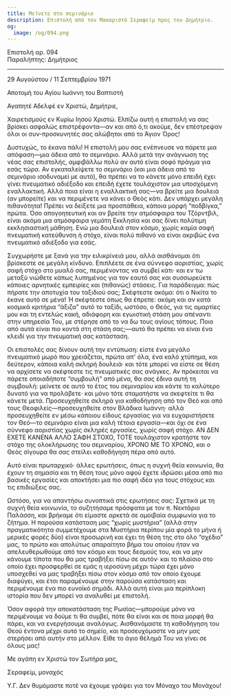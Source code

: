 ```yaml
---
title: Μείνετε στο σεμινάριο
description: Επιστολή από τον Μακαριστό Σεραφείμ προς τον Δημήτριο.
og:
  image: /og/094.png
---
```


<div style={{textAlign:'right', fontFamily:'monospace'}}>Επιστολή αρ. 094</div>
<div style={{textAlign:'left', fontFamily:'monospace'}}>Παραλήπτης: Δημήτριος</div>

---

29 Αυγούστου / 11 Σεπτεμβρίου 1971

Αποτομή του Αγίου Ιωάννη του Βαπτιστή

Αγαπητέ Αδελφέ εν Χριστώ, Δημήτριε,

Χαιρετισμούς εν Κυρίω Ιησού Χριστώ. Ελπίζω αυτή η επιστολή να σας βρίσκει ασφαλώς επιστρέφοντα—αν και από ό,τι ακούμε, δεν επέστρεψαν όλοι οι συν-προσκυνητές σας αλώβητοι από το Άγιον Όρος!

Δυστυχώς, το έκανα πάλι! Η επιστολή μου σας ενέπνευσε να πάρετε μια απόφαση—μια άδεια από το σεμινάριο. Αλλά μετά την ανάγνωση της νέας σας επιστολής, αμφιβάλλω πολύ αν αυτό είναι σοφό πράγμα για εσάς τώρα. Αν εγκαταλείψετε το σεμινάριο (και μια άδεια από το σεμινάριο ισοδυναμεί με αυτό), θα πρέπει να το κάνετε μόνο επειδή έχει γίνει πνευματικό αδιέξοδο και επειδή έχετε τουλάχιστον μια υποσχόμενη εναλλακτική. Αλλά ποια είναι η εναλλακτική σας—να βρείτε μια δουλειά (αν μπορείτε) και να περιμένετε να κάνει ο Θεός κάτι. Δεν υπάρχει μεγάλη πιθανότητα! Πρέπει να δείξετε μια προσπάθεια, κάποια μορφή “ποδβίγκα,” πρώτα. Όσο απογοητευτική και αν βρείτε την ατμόσφαιρα του Τζόρντβιλ, είναι ακόμα μια ατμόσφαιρα γεμάτη Εκκλησία και σας δίνει πολύτιμη εκκλησιαστική μάθηση. Ενώ μια δουλειά στον κόσμο, χωρίς καμία σαφή πνευματική κατεύθυνση ή στόχο, είναι πολύ πιθανό να είναι ακριβώς ένα πνευματικό αδιέξοδο για εσάς.

Συγχωρήστε με ξανά για την ειλικρίνειά μου, αλλά αισθάνομαι ότι βρίσκεστε σε μεγάλη κίνδυνο. Επιπλέετε σε ένα σύννεφο αοριστίας, χωρίς σαφή στόχο στο μυαλό σας, περιμένοντας να συμβεί κάτι· και εν τω μεταξύ νιώθετε κάπως λυπημένος για τον εαυτό σας και συσσωρεύετε κάποιες αρνητικές εμπειρίες και (πιθανώς) στάσεις. Για παράδειγμα: πώς πήρατε την αποτυχία του ταξιδιού σας; Σκέφτεστε ακόμα: ότι ο Νικίτα το έκανε αυτό σε μένα! Ή σκέφτεστε όπως θα έπρεπε: ακόμη και αν κατά κοσμικά κριτήρια “άξιζα” αυτό το ταξίδι, ωστόσο, ο Θεός, για τις αμαρτίες μου και τη εντελώς κακή, αδιάφορη και εγωιστική στάση μου απέναντι στην υπηρεσία Του, με στέρησε από το να δω τους αγίους τόπους. Ποιο από αυτά είναι πιο κοντά στη στάση σας;—αυτό θα πρέπει να είναι ένα κλειδί για την πνευματική σας κατάσταση.

Οι επιστολές σας δίνουν αυτή την εντύπωση: είστε ένα μεγάλο πνευματικό μωρό που χρειάζεται, πρώτα απ' όλα, ένα καλό χτύπημα, και δεύτερον, κάποια καλή σκληρή δουλειά· και τότε μπορεί να είστε σε θέση να αρχίσετε να σκέφτεστε τις πνευματικές σας ανάγκες. Αν πρόκειται να πάρετε οποιαδήποτε “συμβουλή” από μένα, θα σας έδινα αυτή τη συμβουλή: μείνετε σε αυτό το έτος του σεμιναρίου και κάντε το καλύτερο δυνατό για να προλάβετε· και μόνο τότε σταματήστε να σκεφτείτε τι θα κάνετε μετά. Προσευχηθείτε σκληρά για καθοδήγηση από τον Θεό και από τους Θεοφιλείς—προσευχηθείτε στον Βλάδικα Ιωάννη· αλλά προσευχηθείτε εν μέσω κάποιου είδους εργασίας για να ευχαριστήσετε τον Θεό—το σεμινάριο είναι μια καλή τέτοια εργασία—και όχι σε ένα σύννεφο αοριστίας χωρίς σκληρές εργασίες, χωρίς σαφή στόχο. ΑΝ ΔΕΝ ΕΧΕΤΕ ΚΑΝΕΝΑ ΑΛΛΟ ΣΑΦΗ ΣΤΟΧΟ, ΤΟΤΕ τουλάχιστον κρατήστε τον στόχο της ολοκλήρωσης του σεμιναρίου, ΧΡΟΝΟ ΜΕ ΤΟ ΧΡΟΝΟ, και ο Θεός σίγουρα θα σας στείλει καθοδήγηση πέρα από αυτό.

Αυτό είναι πρωταρχικό· άλλες ερωτήσεις, όπως η συχνή θεία κοινωνία, θα έχουν τη σημασία και τη θέση τους μόνο αφού έχετε ιδρώσει μέσα από πιο βασικές εργασίες και αποκτήσει μια πιο σαφή ιδέα για τους στόχους και τις επιδιώξεις σας.

Ωστόσο, για να απαντήσω συνοπτικά στις ερωτήσεις σας: Σχετικά με τη συχνή θεία κοινωνία, το συζητήσαμε πρόσφατα με τον π. Νεκτάριο Παλάσση, και βρήκαμε ότι είμαστε αρκετά σε αμοιβαία συμφωνία για το ζήτημα. Η παρούσα κατάσταση μας “χωρίς μυστήρια” (αλλά στην πραγματικότητα συμμετέχουμε στα Μυστήρια περίπου μία φορά το μήνα ή μερικές φορές δύο) είναι προσωρινή και έχει τη θέση της στο όλο “σχέδιο” μας, το πρώτο και απολύτως απαραίτητο βήμα του οποίου ήταν να απελευθερωθούμε από τον κόσμο και τους δεσμούς του, και να μην κάνουμε τίποτα που θα μας τραβήξει πίσω σε αυτόν· και το πλαίσιο στο οποίο έχει προσφερθεί σε εμάς η ιεροσύνη μέχρι τώρα έχει μόνο υποσχεθεί να μας τραβήξει πίσω στον κόσμο από τον οποίο έχουμε διαφύγει, και έτσι παραμένουμε στην παρούσα κατάσταση και περιμένουμε ένα πιο ευνοϊκό σημάδι. Αλλά αυτή είναι μια περίπλοκη ιστορία που δεν μπορεί να αναλυθεί με επιστολή.

Όσον αφορά την αποκατάσταση της Ρωσίας—μπορούμε μόνο να περιμένουμε να δούμε τι θα συμβεί, πότε θα είναι και σε ποια μορφή θα πάρει, και να ενεργήσουμε αναλόγως. Αισθανόμαστε τη καθοδήγηση του Θεού έντονα μέχρι αυτό το σημείο, και προσευχόμαστε να μην μας στερήσει από αυτήν στο μέλλον. Είθε το άγιο θέλημά Του να γίνει σε όλους μας!

Με αγάπη εν Χριστώ τον Σωτήρα μας,

Σεραφείμ, μοναχός

Υ.Γ. Δεν θυμόμαστε ποτέ να έχουμε γράψει για τον Μόναχο του Μονάχου!
